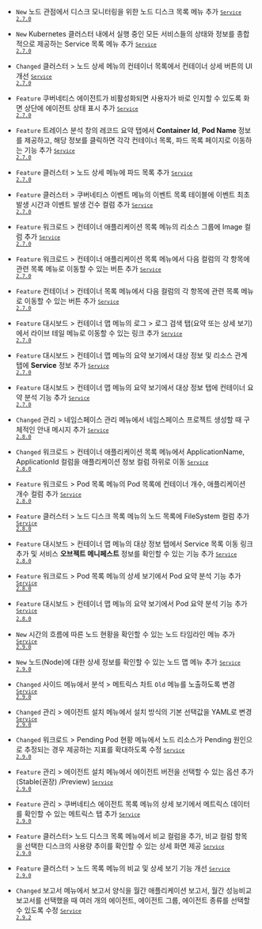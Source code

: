 - <code class="New" type="1">New</code> 노드 관점에서 디스크 모니터링을 위한 <span class="uitext">노드 디스크 목록</span> 메뉴 추가 <code class='changelog-service'><a href="../release-notes/service/service-2_7_x"><code class='changelog-service'>Service 2.7.0​</code></a></code>

- <code class="New" type="1">New</code> Kubernetes 클러스터 내에서 실행 중인 모든 서비스들의 상태와 정보를 종합적으로 제공하는 <span class="uitext">Service 목록</span> 메뉴 추가 <code class='changelog-service'><a href="../release-notes/service/service-2_7_x"><code class='changelog-service'>Service 2.7.0​</code></a></code>

- <code class="Changed" type="0">Changed</code> <span class="uitext">클러스터</span> &gt; <span class="uitext">노드 상세</span> 메뉴의 컨테이너 목록에서 컨테이너 상세 버튼의 UI 개선 <code class='changelog-service'><a href="../release-notes/service/service-2_7_x"><code class='changelog-service'>Service 2.7.0​</code></a></code>

- <code class="Feature" type="1">Feature</code> 쿠버네티스 에이전트가 비활성화되면 사용자가 바로 인지할 수 있도록 화면 상단에 에이전트 상태 표시 추가 <code class='changelog-service'><a href="../release-notes/service/service-2_7_x"><code class='changelog-service'>Service 2.7.0​</code></a></code>

- <code class="Feature" type="1">Feature</code> <span class="uitext">트레이스 분석</span> 창의 <span class="uitext">레코드 요약</span> 탭에서 <strong>Container Id</strong>, <strong>Pod Name</strong> 정보를 제공하고, 해당 정보를 클릭하면 각각 컨테이너 목록, 파드 목록 페이지로 이동하는 기능 추가 <code class='changelog-service'><a href="../release-notes/service/service-2_7_x"><code class='changelog-service'>Service 2.7.0​</code></a></code>

- <code class="Feature" type="1">Feature</code> <span class="uitext">클러스터</span> &gt; <span class="uitext">노드 상세</span> 메뉴에 파드 목록 추가 <code class='changelog-service'><a href="../release-notes/service/service-2_7_x"><code class='changelog-service'>Service 2.7.0​</code></a></code>

- <code class="Feature" type="1">Feature</code> <span class="uitext">클러스터</span> &gt; <span class="uitext">쿠버네티스 이벤트</span> 메뉴의 이벤트 목록 테이블에 <span class="uitext">이벤트 최초 발생 시간</span>과 <span class="uitext">이벤트 발생 건수</span> 컬럼 추가 <code class='changelog-service'><a href="../release-notes/service/service-2_7_x"><code class='changelog-service'>Service 2.7.0​</code></a></code>

- <code class="Feature" type="1">Feature</code> <span class="uitext">워크로드</span> &gt; <span class="uitext">컨테이너 애플리케이션 목록</span> 메뉴의 <span class="uitext">리소스</span> 그룹에 <span class="uitext">Image</span> 컬럼 추가 <code class='changelog-service'><a href="../release-notes/service/service-2_7_x"><code class='changelog-service'>Service 2.7.0​</code></a></code>

- <code class="Feature" type="1">Feature</code> <span class="uitext">워크로드</span> &gt; <span class="uitext">컨테이너 애플리케이션 목록</span> 메뉴에서 다음 컬럼의 각 항목에 관련 목록 메뉴로 이동할 수 있는 버튼 추가 <code class='changelog-service'><a href="../release-notes/service/service-2_7_x"><code class='changelog-service'>Service 2.7.0​</code></a></code>

- <code class="Feature" type="1">Feature</code> <span class="uitext">컨테이너</span> &gt; <span class="uitext">컨테이너 목록</span> 메뉴에서 다음 컬럼의 각 항목에 관련 목록 메뉴로 이동할 수 있는 버튼 추가 <code class='changelog-service'><a href="../release-notes/service/service-2_7_x"><code class='changelog-service'>Service 2.7.0​</code></a></code>

- <code class="Feature" type="1">Feature</code> <span class="uitext">대시보드</span> &gt; <span class="uitext">컨테이너 맵</span> 메뉴의 <span class="uitext">로그</span> &gt; <span class="uitext">로그 검색</span> 탭(요약 또는 상세 보기)에서 <span class="uitext">라이브 테일</span> 메뉴로 이동할 수 있는 링크 추가 <code class='changelog-service'><a href="../release-notes/service/service-2_7_x"><code class='changelog-service'>Service 2.7.0​</code></a></code>

- <code class="Feature" type="1">Feature</code> <span class="uitext">대시보드</span> &gt; <span class="uitext">컨테이너 맵</span> 메뉴의 요약 보기에서 <span class="uitext">대상 정보</span> 및 <span class="uitext">리소스 관계</span> 탭에 <strong>Service</strong> 정보 추가 <code class='changelog-service'><a href="../release-notes/service/service-2_7_x"><code class='changelog-service'>Service 2.7.0​</code></a></code>

- <code class="Feature" type="1">Feature</code> <span class="uitext">대시보드</span> &gt; <span class="uitext">컨테이너 맵</span> 메뉴의 요약 보기에서 <span class="uitext">대상 정보</span> 탭에 <span class="uitext">컨테이너 요약 분석</span> 기능 추가 <code class='changelog-service'><a href="../release-notes/service/service-2_7_x"><code class='changelog-service'>Service 2.7.0​</code></a></code>

- <code class="Changed" type="1">Changed</code> <span class="uitext">관리</span> &gt; <span class="uitext">네임스페이스 관리</span> 메뉴에서 네임스페이스 프로젝트 생성할 때 구체적인 안내 메시지 추가 <code class='changelog-service'><a href="../release-notes/service/service-2_8_x"><code class='changelog-service'>Service 2.8.0​</code></a></code>

- <code class="Changed" type="1">Changed</code> <span class="uitext">워크로드</span> &gt; <span class="uitext">컨테이너 애플리케이션 목록</span> 메뉴에서 <span class="uitext">ApplicationName</span>, <span class="uitext">ApplicationId</span> 컬럼을 <span class="uitext">애플리케이션 정보</span> 컬럼 하위로 이동 <code class='changelog-service'><a href="../release-notes/service/service-2_8_x"><code class='changelog-service'>Service 2.8.0​</code></a></code>

- <code class="Feature" type="1">Feature</code> <span class="uitext">워크로드</span> &gt; <span class="uitext">Pod 목록</span> 메뉴의 Pod 목록에 컨테이너 개수, 애플리케이션 개수 컬럼 추가 <code class='changelog-service'><a href="../release-notes/service/service-2_8_x"><code class='changelog-service'>Service 2.8.0​</code></a></code>

- <code class="Feature" type="1">Feature</code> <span class="uitext">클러스터</span> &gt; <span class="uitext">노드 디스크 목록</span> 메뉴의 노드 목록에 <span class="uitext">FileSystem</span> 컬럼 추가 <code class='changelog-service'><a href="../release-notes/service/service-2_8_x"><code class='changelog-service'>Service 2.8.0​</code></a></code>

- <code class="Feature" type="1">Feature</code> <span class="uitext">대시보드</span> &gt; <span class="uitext">컨테이너 맵</span> 메뉴의 <span class="uitext">대상 정보</span> 탭에서 <span class="uitext">Service 목록</span> 이동 링크 추가 및 서비스 <strong>오브젝트 메니페스트</strong> 정보를 확인할 수 있는 기능 추가 <code class='changelog-service'><a href="../release-notes/service/service-2_8_x"><code class='changelog-service'>Service 2.8.0​</code></a></code>

- <code class="Feature" type="1">Feature</code> <span class="uitext">워크로드</span> &gt; <span class="uitext">Pod 목록</span> 메뉴의 <span class="uitext">상세 보기</span>에서 <span class="uitext">Pod 요약 분석</span> 기능 추가 <code class='changelog-service'><a href="../release-notes/service/service-2_8_x"><code class='changelog-service'>Service 2.8.0​</code></a></code>

- <code class="Feature" type="1">Feature</code> <span class="uitext">대시보드</span> &gt; <span class="uitext">컨테이너 맵</span> 메뉴의 요약 보기에서 <span class="uitext">Pod 요약 분석</span> 기능 추가 <code class='changelog-service'><a href="../release-notes/service/service-2_8_x"><code class='changelog-service'>Service 2.8.0​</code></a></code>​

- <code class="New" type="1">New</code> 시간의 흐름에 따른 노드 현황을 확인할 수 있는 <span class="uitext">노드 타임라인</span> 메뉴 추가 <code class='changelog-service'><a href="../release-notes/service/service-2_9_x"><code class='changelog-service'>Service 2.9.0​</code></a></code>

- <code class="New" type="1">New</code> 노드(Node)에 대한 상세 정보를 확인할 수 있는 <span class="uitext">노드 맵</span> 메뉴 추가 <code class='changelog-service'><a href="../release-notes/service/service-2_9_x"><code class='changelog-service'>Service 2.9.0​</code></a></code>

- <code class="Changed" type="1">Changed</code> 사이드 메뉴에서 <span class="uitext">분석</span> &gt; <span class="uitext">메트릭스 차트</span> <code class="oldfunc">Old</code> 메뉴를 노출하도록 변경 <code class='changelog-service'><a href="../release-notes/service/service-2_9_x"><code class='changelog-service'>Service 2.9.0​</code></a></code>

- <code class="Changed" type="1">Changed</code> <span class="uitext">관리</span> &gt; <span class="uitext">에이전트 설치</span> 메뉴에서 설치 방식의 기본 선택값을 <span class="uitext">YAML</span>로 변경 <code class='changelog-service'><a href="../release-notes/service/service-2_9_x"><code class='changelog-service'>Service 2.9.0​</code></a></code>

- <code class="Changed" type="1">Changed</code> <span class="uitext">워크로드</span> &gt; <span class="uitext">Pending Pod 현황</span> 메뉴에서 노드 리소스가 Pending 원인으로 추정되는 경우 제공하는 지표를 확대하도록 수정 <code class='changelog-service'><a href="../release-notes/service/service-2_9_x"><code class='changelog-service'>Service 2.9.0​</code></a></code>

- <code class="Feature" type="1">Feature</code> <span class="uitext">관리</span> &gt; <span class="uitext">에이전트 설치</span> 메뉴에서 에이전트 버전을 선택할 수 있는 옵션 추가 (<span class="uitext">Stable(권장) </span>/<span class="uitext">Preview</span>) <code class='changelog-service'><a href="../release-notes/service/service-2_9_x"><code class='changelog-service'>Service 2.9.0​</code></a></code>

- <code class="Feature" type="1">Feature</code> <span class="uitext">관리</span> &gt; <span class="uitext">쿠버네티스 에이전트 목록</span> 메뉴의 <span class="uitext">상세 보기</span>에서 메트릭스 데이터를 확인할 수 있는 <span class="uitext">메트릭스</span> 탭 추가 <code class='changelog-service'><a href="../release-notes/service/service-2_9_x"><code class='changelog-service'>Service 2.9.0​</code></a></code>

- <code class="Feature" type="1">Feature</code> <span class="uitext">클러스터</span>&gt; <span class="uitext">노드 디스크 목록</span> 메뉴에서 <span class="uitext">비교</span> 컬럼을 추가, <span class="uitext">비교</span> 컬럼 항목을 선택한 디스크의 사용량 추이를 확인할 수 있는 상세 화면 제공 <code class='changelog-service'><a href="../release-notes/service/service-2_9_x"><code class='changelog-service'>Service 2.9.0​</code></a></code>

- <code class="Feature" type="1">Feature</code> <span class="uitext">클러스터</span> &gt; <span class="uitext">노드 목록</span> 메뉴의 비교 및 상세 보기 기능 개선 <code class='changelog-service'><a href="../release-notes/service/service-2_9_x"><code class='changelog-service'>Service 2.9.0​</code></a></code>

- <code class="Changed" type="1">Changed</code> <span class="uitext">보고서</span> 메뉴에서 보고서 양식을 <span class="uitext">월간 애플리케이션 보고서</span>, <span class="uitext">월간 성능비교 보고서</span>를 선택했을 때 여러 개의 에이전트, 에이전트 그룹, 에이전트 종류를 선택할 수 있도록 수정 <code class='changelog-service'><a href="../release-notes/service/service-2_9_x"><code class='changelog-service'>Service 2.9.2​</code></a></code>